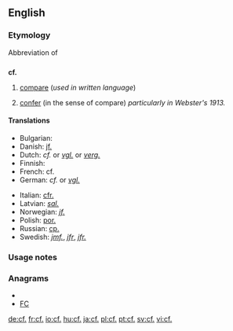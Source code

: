 ==English==

===Etymology===
Abbreviation of {{etyl|la}} {{term|confer|lang=la||compare}}

==={{abbreviation}}===
'''cf.'''

# [[compare]] (''used in written language'')
# {{archaic}} [[confer]] (in the sense of compare) ''particularly in Webster's 1913.''

====Translations====
<!--Put ABBREVIATIONS in this table, where these exist-->
{{trans-top|compare}}
* Bulgarian: {{t|bg|сравни|sc=Cyrl}}
* Danish: [[jf.]]<!--[[jævnfør]]-->
* Dutch: ''cf.'' or ''[[vgl.]]'' or ''[[verg.]]''
* Finnish: {{t+|fi|vrt.}}
* French: cf.
* German: ''cf.'' or ''[[vgl.]]''
{{trans-mid}}
* Italian: [[cfr.]]
* Latvian: ''[[sal.]]''
* Norwegian: ''[[jf.]]'' <!--[[jamfør]]-->
* Polish: [[por.]]
* Russian: [[ср.]] <!--[[сравни]]-->
* Swedish: ''[[jmf.]]'', ''[[jfr]]'', ''[[jfr.]]'' <!--[[jämför]]-->
{{trans-bottom}}

===Usage notes===
{{dontlinkhere}}

===Anagrams===
* {{alphagram|cf}}
* [[FC#English|FC]]


[[de:cf.]]
[[fr:cf.]]
[[io:cf.]]
[[hu:cf.]]
[[ja:cf.]]
[[pl:cf.]]
[[pt:cf.]]
[[sv:cf.]]
[[vi:cf.]]